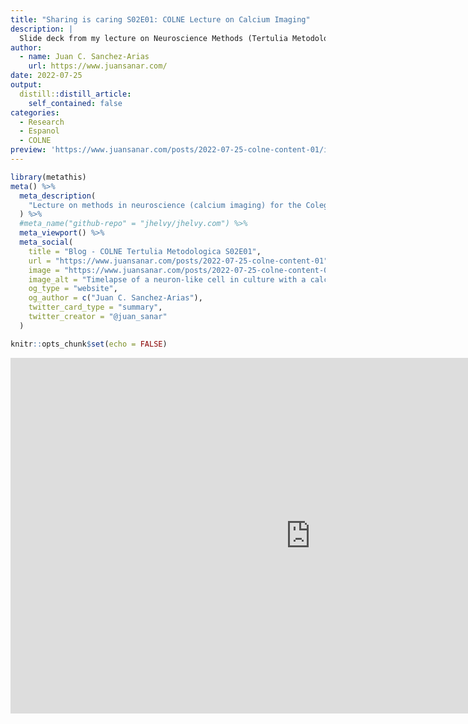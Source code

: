 ```yaml
---
title: "Sharing is caring S02E01: COLNE Lecture on Calcium Imaging"
description: |
  Slide deck from my lecture on Neuroscience Methods (Tertulia Metodologica) for the Colegio Colombiuano de Neurociencias (COLNE).
author:
  - name: Juan C. Sanchez-Arias
    url: https://www.juansanar.com/
date: 2022-07-25
output:
  distill::distill_article:
    self_contained: false
categories: 
  - Research
  - Espanol
  - COLNE
preview: 'https://www.juansanar.com/posts/2022-07-25-colne-content-01/img/neuronal_calcium.gif'
---
```


```r
library(metathis)
meta() %>%
  meta_description(
    "Lecture on methods in neuroscience (calcium imaging) for the Colegio Colombiano de Neurociencias"
  ) %>%
  #meta_name("github-repo" = "jhelvy/jhelvy.com") %>%
  meta_viewport() %>%
  meta_social(
    title = "Blog - COLNE Tertulia Metodologica S02E01",
    url = "https://www.juansanar.com/posts/2022-07-25-colne-content-01",
    image = "https://www.juansanar.com/posts/2022-07-25-colne-content-01/img/neuronal_calcium.gif",
    image_alt = "Timelapse of a neuron-like cell in culture with a calcium indicaotr. Fluorescent intensity increases as intracelullar calcium rises.",
    og_type = "website",
    og_author = c("Juan C. Sanchez-Arias"),
    twitter_card_type = "summary",
    twitter_creator = "@juan_sanar"
  )
```

```r
knitr::opts_chunk$set(echo = FALSE)
```

<iframe src="https://docs.google.com/presentation/d/e/2PACX-1vR7yaPDeqAJil8fKxAvm714Mn-9Hc9wJRWIovwGxAmXFAG7-r9mfxlyR5tROeIPrfS5MOxUnoqo4DH0/embed?start=false&loop=false&delayms=5000" frameborder="0" width="960" height="569" allowfullscreen="true" mozallowfullscreen="true" webkitallowfullscreen="true"></iframe>



